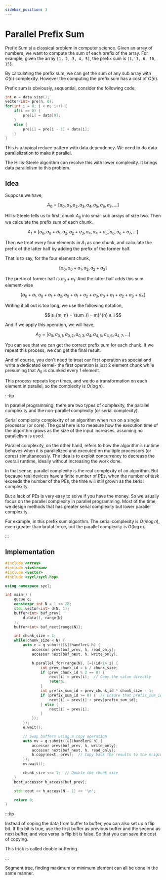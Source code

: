 ```yaml
---
sidebar_position: 3
---
```


# Parallel Prefix Sum

Prefix Sum si a classical problem in computer science. Given an array of numbers, we want to compute the sum of each prefix of the array. For example, given the array `[1, 2, 3, 4, 5]`, the prefix sum is `[1, 3, 6, 10, 15]`.

By calculating the prefix sum, we can get the sum of any sub array with $O(n)$ complexity. However the computing the prefix sum has a cost of $O(n)$.

Prefix sum is obviously, sequential, consider the following code,

```cpp
int n = data.size();
vector<int> pre(n, 0);
for(int i = 0; i < n; i++) {
    if(i == 0) {
        pre[i] = data[0];
    }
    else {
        pre[i] = pre[i - 1] + data[i];
    }
}
```

This is a typical reduce pattern with data dependency. We need to do data parallelization to make it parallel.

The Hillis-Steele algorithm can resolve this with lower complexity. It brings data parallelism to this problem.

## Idea

Suppose we have,

$$
A_0 = [a_0, a_1, a_2, a_3, a_4, a_5, a_6, a_7, \ldots]
$$

Hillis-Steele tells us to first, chunk $A_0$ into small sub arrays of size two. Then we calculate the prefix sum of each chunk.

$$
A_1 = [a_0, a_0 + a_1, a_2, a_2 + a_3, a_4, a_4 + a_5, a_6, a_6 + a_7, \dots]
$$

Then we treat every four elements in $A_1$ as one chunk, and calculate the prefix of the latter half by adding the prefix of the former half.

That is to say, for the four element chunk,

$$
[a_0, a_0 + a_1, a_2, a_2 + a_3]
$$

The prefix of former half is $a_0 + a_1$. And the latter half adds this sum element-wise

$$
[a_0 + a_1, a_0 + a_1 + a_2, a_0 + a_1 + a_2 + a_3, a_0 + a_1 + a_2 + a_3 + a_4]
$$

Writing it all out is too long, we use the following notation,

$$
a_{m, n} = \sum_{i = m}^{n} a_i
$$

And if we apply this operation, we will have,

$$
A_2 = [a_0, a_{0, 1}, a_{0, 2}, a_{0, 3}, a_4, a_{4, 5}, a_{4, 6}, a_{4, 7}, \dots]
$$

You can see that we can get the correct prefix sum for each chunk. If we repeat this process, we can get the final result.

And of course, you don't need to treat our first operation as special and write a dedicated kernel- the first operation is just 2 element chunk while presuming that $A_0$ is chunked every 1 element.

This process repeats $\log n$ times, and we do a transformation on each element in parallel, so the complexity is $O(\log n)$.

:::tip

In parallel programming, there are two types of complexity, the parallel complexity and the non-parallel complexity (or serial complexity).

Serial complexity complexity of an algorithm when run on a single processor (or core). The goal here is to measure how the execution time of the algorithm grows as the size of the input increases, assuming no parallelism is used.

Parallel complexity, on the other hand, refers to how the algorithm’s runtime behaves when it is parallelized and executed on multiple processors (or cores) simultaneously. The idea is to exploit concurrency to decrease the overall runtime, ideally without increasing the work done.

In that sense, parallel complexity is the real complexity of an algorithm. But because real devices have a finite number of PEs, when the number of task exceeds the number of the PEs, the time will still grown as the serial complexity.

But a lack of PEs is very easy to solve if you have the money. So we usually focus on the parallel complexity in parallel programming. Most of the time, we design methods that has greater serial complexity but lower parallel complexity.

For example, in this prefix sum algorithm. The serial complexity is $O(n \log n)$, even greater than brutal force, but the parallel complexity is $O(\log n)$.

:::

## Implementation

```cpp
#include <array>
#include <iostream>
#include <vector>
#include <sycl/sycl.hpp>

using namespace sycl;

int main() {
    queue q;
    constexpr int N = 1 << 28;
    std::vector<int> d(N, 1);
    buffer<int> buf_prev(
        d.data(), range{N}
    );
    buffer<int> buf_next{range{N}};

    int chunk_size = 1;
    while(chunk_size < N) {
        auto e = q.submit([&](handler& h) {
            accessor prev{buf_prev, h, read_only};
            accessor next{buf_next, h, write_only};

            h.parallel_for(range{N}, [=](id<1> i) {
                int prev_chunk_id = i / chunk_size;
                if (prev_chunk_id % 2 == 0) {
                    next[i] = prev[i];  // Copy the value directly
                    return;
                }
                int prefix_sum_id = prev_chunk_id * chunk_size - 1;
                if (prefix_sum_id >= 0) {  // Ensure that prefix_sum_id is valid
                    next[i] = prev[i] + prev[prefix_sum_id];
                } else {
                    next[i] = prev[i];
                }
            });
        });
        e.wait();

        // Swap buffers using a copy operation
        auto mv = q.submit([&](handler& h) {
            accessor prev{buf_prev, h, write_only};
            accessor next{buf_next, h, read_only};
            h.copy(next, prev);  // Copy back the results to the original buffer
        });
        mv.wait();

        chunk_size <<= 1;  // Double the chunk size
    }
    host_accessor h_access{buf_prev};

    std::cout << h_access[N - 1] << '\n';

    return 0;
}
```


:::tip

Instead of coping the data from buffer to buffer, you can also set up a flip bit. If flip bit is true, use the first buffer as previous buffer and the second as next buffer, and vice versa is flip bit is false. So that you can save the cost of copying.

This trick is called double buffering.

:::

Segment tree, finding maximum or minimum element can all be done in the same manner.
